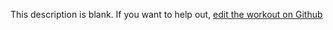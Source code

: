 
  This description is blank. If you want to help out, [edit the workout on Github](https://www.github.com/LiftArcade/exercises/blob/main/exercises/cable-high-curl-description.mdx)